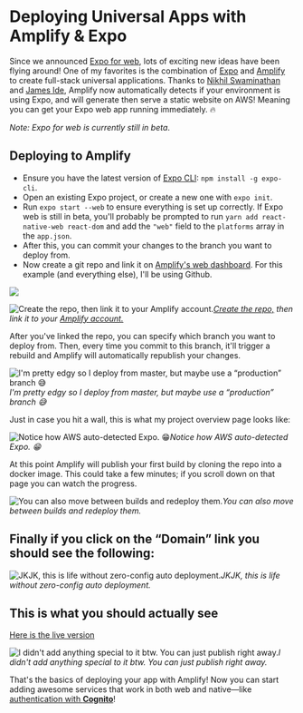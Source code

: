 # Deploying Universal Apps with Amplify & Expo


Since we announced [Expo for web](https://blog.expo.io/expo-cli-and-sdk-web-support-beta-d0c588221375), lots of exciting new ideas have been flying around! One of my favorites is the combination of [Expo](https://www.youtube.com/watch?v=IQI9aUlouMI) and [Amplify](https://aws-amplify.github.io/docs/) to create full-stack universal applications. Thanks to [Nikhil Swaminathan](https://twitter.com/TheSwaminator) and [James Ide](https://twitter.com/JI), Amplify now automatically detects if your environment is using Expo, and will generate then serve a static website on AWS! Meaning you can get your Expo web app running immediately. 🔥

_Note: Expo for web is currently still in beta_.

## Deploying to Amplify

- Ensure you have the latest version of [Expo CLI](https://github.com/expo/expo-cli): `npm install -g expo-cli`.
- Open an existing Expo project, or create a new one with `expo init`.
- Run `expo start --web` to ensure everything is set up correctly. If Expo web is still in beta, you'll probably be prompted to run `yarn add react-native-web react-dom` and add the `"web"` field to the `platforms` array in the `app.json`.
- After this, you can commit your changes to the branch you want to deploy from.
- Now create a git repo and link it on [Amplify's web dashboard](http://aws.amazon.com/amplify). For this example (and everything else), I'll be using Github.

![](./images/1ATn_KEgCOXJiCXnh_EdV9A.png)

![[Create the repo,](https://github.com/new) then link it to your [Amplify account.](http://aws.amazon.com/amplify)](./images/1sCY4LOHnLXhsHZausOrK1w.png)_[Create the repo,](https://github.com/new) then link it to your [Amplify account.](http://aws.amazon.com/amplify)_

After you've linked the repo, you can specify which branch you want to deploy from. Then, every time you commit to this branch, it'll trigger a rebuild and Amplify will automatically republish your changes.

![I'm pretty edgy so I deploy from master, but maybe use a “production” branch 😅](./images/1SeYgRQ5EyEGLLTqn_BMMyw.png)_I'm pretty edgy so I deploy from master, but maybe use a “production” branch 😅_

Just in case you hit a wall, this is what my project overview page looks like:

![Notice how AWS auto-detected Expo. 😁](./images/1kgSMlZxlL2G1phSwEmDh2g.png)_Notice how AWS auto-detected Expo. 😁_

At this point Amplify will publish your first build by cloning the repo into a docker image. This could take a few minutes; if you scroll down on that page you can watch the progress.

![You can also move between builds and redeploy them.](./images/1XA8_1vjcpwd14dcRddFKRg.png)_You can also move between builds and redeploy them._

## Finally if you click on the “Domain” link you should see the following:

![JKJK, this is life without zero-config auto deployment.](./images/1zYevuaPQCEcgrrN_mBouJg.jpeg)_JKJK, this is life without zero-config auto deployment._

## This is what you should actually see

[Here is the live version](https://master.d33alyqvzb76gi.amplifyapp.com/)

![I didn't add anything special to it btw. You can just publish right away.](./images/11sYHIGSa_9qQtl3vT92EZA.png)_I didn't add anything special to it btw. You can just publish right away._

That's the basics of deploying your app with Amplify! Now you can start adding awesome services that work in both web and native—like [authentication with **Cognito**](https://github.com/dabit3/expo-user-authentication)!

<Embed url="https://github.com/expo/amplify-demo" />
